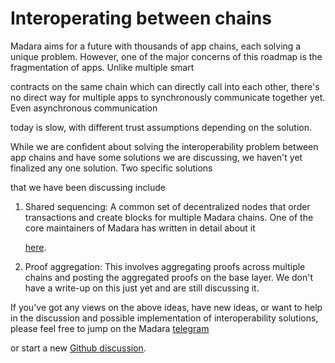 # Interoperating between chains

Madara aims for a future with thousands of app chains, each solving a unique problem. However, one of the major concerns of this roadmap is the fragmentation of apps. Unlike multiple smart

contracts on the same chain which can directly call into each other, there's no direct way for multiple apps to synchronously communicate together yet. Even asynchronous communication

today is slow, with different trust assumptions depending on the solution.

While we are confident about solving the interoperability problem between app chains and have some solutions we are discussing, we haven't yet finalized any one solution. Two specific solutions

that we have been discussing include

1. Shared sequencing: A common set of decentralized nodes that order transactions and create blocks for multiple Madara chains. One of the core maintainers of Madara has written in detail about it

   [here](https://community.starknet.io/t/shared-sequencers-for-starknet-and-madara-app-chains/101482).

2. Proof aggregation: This involves aggregating proofs across multiple chains and posting the aggregated proofs on the base layer. We don't have a write-up on this just yet and are still discussing it.

If you've got any views on the above ideas, have new ideas, or want to help in the discussion and possible implementation of interoperability solutions, please feel free to jump on the Madara [telegram](https://t.me/MadaraStarknet)

or start a new [Github discussion](https://github.com/keep-starknet-strange/madara/discussions).
